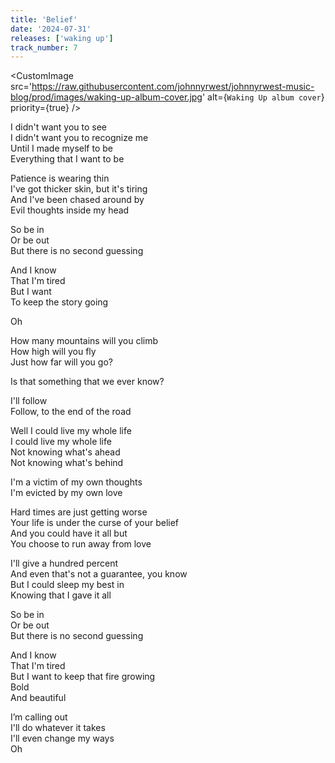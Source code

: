 ```yaml
---
title: 'Belief'
date: '2024-07-31'
releases: ['waking up']
track_number: 7
---
```


<CustomImage
  src='https://raw.githubusercontent.com/johnnyrwest/johnnyrwest-music-blog/prod/images/waking-up-album-cover.jpg'
  alt={`Waking Up album cover`}
  priority={true}
/>

I didn't want you to see\
I didn't want you to recognize me\
Until I made myself to be\
Everything that I want to be

Patience is wearing thin\
I've got thicker skin, but it's tiring\
And I've been chased around by\
Evil thoughts inside my head

So be in\
Or be out\
But there is no second guessing

And I know\
That I'm tired\
But I want\
To keep the story going

Oh

How many mountains will you climb\
How high will you fly\
Just how far will you go?

Is that something that we ever know?

I'll follow\
Follow, to the end of the road

Well I could live my whole life\
I could live my whole life\
Not knowing what's ahead\
Not knowing what's behind

I'm a victim of my own thoughts\
I'm evicted by my own love

Hard times are just getting worse\
Your life is under the curse of your belief\
And you could have it all but\
You choose to run away from love

I'll give a hundred percent\
And even that's not a guarantee, you know\
But I could sleep my best in\
Knowing that I gave it all

So be in\
Or be out\
But there is no second guessing

And I know\
That I'm tired\
But I want to keep that fire growing\
Bold\
And beautiful

I’m calling out\
I'll do whatever it takes\
I'll even change my ways\
Oh
